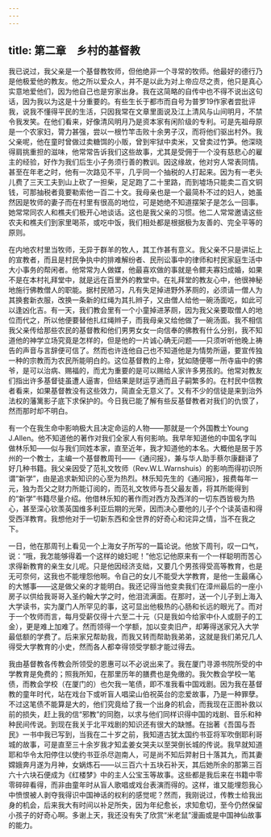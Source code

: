 ```yaml
---
---
---
```

title: 第二章　乡村的基督教
---




我已说过，我父亲是一个基督教牧师，但他绝非一个寻常的牧师。他最好的德行乃是他极爱他的教友。他之所以爱众人，并不是以此为对上帝应尽之责，他只是真心实意地爱他们，因为他自己也是穷家出身。我在这简略的自传中也不得不说出这句话，因为我以为这是十分重要的。有些生长于都市而自号为普罗19作家者尝批评我，说我不懂得平民的生活，只因我常在文章里面说及江上清风与山间明月，不禁令我发笑。在他们看来，好像清风明月乃是资本家有闲阶级的专利。可是先祖母原是一个农家妇，膂力甚强，尝以一根竹竿击败十余男子汉，而将他们驱出村外。我父亲呢，他在童时曾做过卖糖饵的小贩，曾到牢狱中卖米，又曾卖过竹笋。他深晓得肩挑重担的滋味，他常常告诉我们这些故事，尤其是受佣于一个没有慈悲心的雇主的经验，好作为我们后生小子务须行善的教训。因这缘故，他对穷人常表同情。甚至在年老之时，他有一次路见不平，几乎同一个抽税的人打起来。因为有一老头儿费了三天工夫到山上砍了一担柴，足足跑了二十里路，而到墟场只能卖二百文铜钱，可那抽税者竟要勒索他一百二十文。我母亲也是一个最简朴不过的妇人，她虽然因是牧师的妻子而在村里有很高的地位，可是她绝不知道摆架子是怎么一回事。她常常同农人和樵夫们极开心地谈话。这也是我父亲的习惯。他二人常常邀请这些农夫和樵夫们到家里喝茶，或吃中饭，我们相处都是根据极为友善的、完全平等的原则。

在内地农村里当牧师，无异于群羊的牧人，其工作甚有意义。我父亲不只是讲坛上的宣教者，而且是村民争执中的排难解纷者、民刑讼事中的律师和村民家庭生活中大小事务的帮闲者。他常常为人做媒，他最喜欢做的事就是令鳏夫寡妇成婚，如果不是在本村礼拜堂中，就是远在百里外的教堂中。在礼拜堂的教友心中，他很神秘地施行佛教僧人的职能。据村民陋习，凡有失足掉进野外茅厕的，必须请一僧人为其换套新衣服，改换一条新的红绳为其扎辫子，又由僧人给他一碗汤面吃，如此可以逢凶化吉。有一天，我们教会里有一个小童掉进茅厕，因为我父亲要取僧人的地位而代之，所以他便要替他扎红绳辫子，而我母亲又给他做了一碗汤面。我不相信我父亲传给那些农民的基督教和他们男男女女一向信奉的佛教有什么分别，我不知道他的神学立场究竟是怎样的，但是他的一片诚心确无问题——只须听听他晚上祷告的声音与言辞便可信了。然而也许连他自己也不知道他是为情势所逼，要宣传独一种的宗教而为农民所能明白的。这位基督教的上帝，犹如随便哪一所寺庙中的佛爷，是可以治病、赐福的，而尤为重要的是可以赐给人家许多男孩的。他常对教友们指出许多基督徒虽遭人逼害，但结果是财运亨通而且子嗣繁多的。在村民中信教者看来，如果基督教没有这些效力，简直全无意义了。又有不少的信徒是来到治外法权的藩篱影子底下求保护的。今日我已能了解有些反基督教者对我们的仇恨了，然而那时却不明白。

有一个在我生命中影响极大且决定命运的人物——那就是一个外国教士Young J.Allen。他不知道他的著作对我们全家人有何影响。我早年知道他的中国名字叫做林乐知——似与我们同姓本家，直至近年，我才知道他的本名。大概他是居于苏州的一个教士，主编一个基督教周刊——《通问报》，兼与华人助手蔡尔康翻译了好几种书籍。我父亲因受了范礼文牧师（Rev.W.L.Warnshuis）的影响而得初识所谓“新学”，由是追求新知识的心至为热烈。林乐知先生的《通问报》，报费每年一元，独为吾父之财力所能订阅的，而范礼文牧师与吾父最友善，将其所能得到的“新学”书籍尽量介绍。他借林乐知的著作而对西方及西洋的一切东西皆极为热心，甚至深心钦羡英国维多利亚后期的光荣，因而决心要他的儿子个个读英语和得受西洋教育。我想他对于一切新东西和全世界的好奇心和诧异之情，当不在我之下。

一日，他在那周刊上看见一个上海女子所写的一篇论说。他放下周刊，叹一口气，说：“哦，我怎能够得着一个这样的媳妇呢！”他忘记他原来有一个一样聪明而苦心求得新教育的亲生女儿呢。只是他因经济支绌，又要几个男孩得受高等教育，也是无可奈何，这我也不能埋怨他啊。令自己的女儿不能受大学教育，是他一生最痛心的大憾事——这是做父亲的才能明白。我还记得当他变卖我们在漳州最后的一座小房子以供给我哥哥入圣约翰大学之时，他泪流满面。在那时，送一个儿子到上海入大学读书，实为厦门人所罕见的事，这可显出他极热的心肠和长远的眼光了。而对于一个牧师而言，每月受薪仅得十六至二十元（只是我如今给家中仆人或厨子的工金），更是难上加难了。然而领得一个学额，加以变卖旧产，却筹得送家兄入大学最低额的学费了。后来家兄帮助我，而我又转而帮助我弟弟，这就是我们弟兄几人得受大学教育的小史，然而各人都幸得领受学额才能过得去。

我由基督教各传教会所领受的恩惠可以不必说出来了。我在厦门寻源书院所受的中学教育是免费的；照我所知，在那里历年的膳费也是免缴的。我欠教会学校一笔债，而教会学校（在厦门的）也欠我一笔债，即不准我看中国戏剧。因为我在基督教的童年时代，站在戏台下或听盲人唱梁山伯祝英台的恋爱故事，乃是一种罪孽。不过这笔债不能算是大的，他们究竟给了我一个出身的机会，而我现在正图补救以前的损失，赶上我的信“邪教”的同胞，以求与他们同样识得中国的戏剧、音乐和种种民间传说。到现在我关于北平戏剧的知识还有很大的缺憾。在拙著《吾国与吾民》一书中我已写到，当我在二十岁之前，我知道古犹太国约书亚将军吹倒耶利哥城的故事，可是直至三十余岁我才知孟姜女哭夫以至哭倒长城的传说。我早就知道耶和华令太阳停住以使约书亚杀尽迦南人，可是尚不知后羿射日十落其九，而其妻嫦娥奔月遂为月神，女娲炼石——以三百六十五块石补天，其后她所余的那第三百六十六块石便成为《红楼梦》中的主人公宝玉等故事。这些都是我后来在书籍中零零碎碎看得，而非由童年时从盲人歌唱或戏台表演而得的。这样，谁又能埋怨我心中愤恨被人剥夺我得识中国神话的权利的感觉呢？然而，我刚说过，传教士给我出身的机会，后来我大有时间以补足所失，因为年纪愈长，求知愈切，至今仍然保留小孩子的好奇心啊。多谢上天，我还没有失了欣赏“米老鼠”漫画或是中国神仙故事的能力。